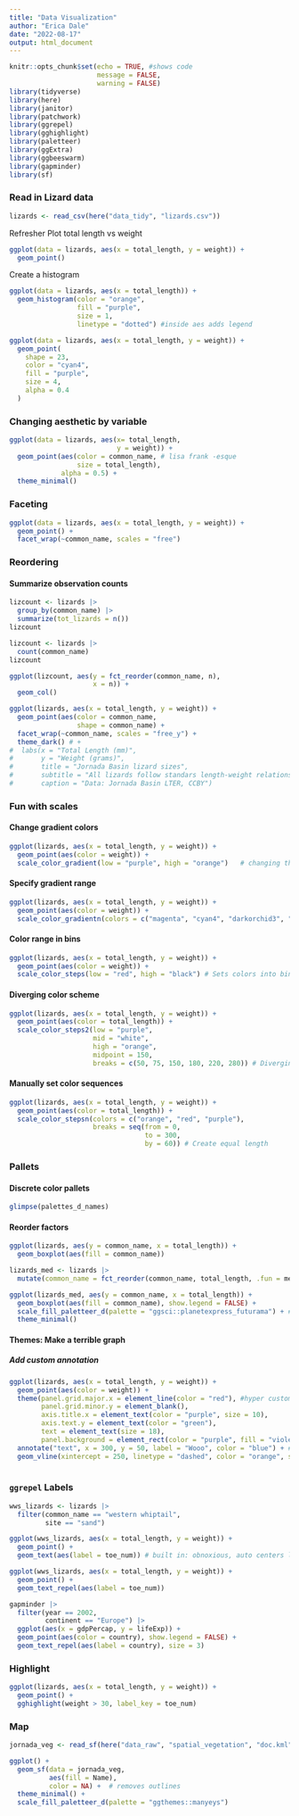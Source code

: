 ```yaml
---
title: "Data Visualization"
author: "Erica Dale"
date: "2022-08-17"
output: html_document
---
```


```r
knitr::opts_chunk$set(echo = TRUE, #shows code
                      message = FALSE,
                      warning = FALSE)
library(tidyverse)
library(here)
library(janitor)
library(patchwork)
library(ggrepel)
library(gghighlight)
library(paletteer)
library(ggExtra)
library(ggbeeswarm)
library(gapminder)
library(sf)
```

### Read in Lizard data
```r
lizards <- read_csv(here("data_tidy", "lizards.csv"))
```

Refresher
Plot total length vs weight
```r
ggplot(data = lizards, aes(x = total_length, y = weight)) +
  geom_point()
```

Create a histogram
```r
ggplot(data = lizards, aes(x = total_length)) +
  geom_histogram(color = "orange",
                 fill = "purple",
                 size = 1,
                 linetype = "dotted") #inside aes adds legend
```

```r
ggplot(data = lizards, aes(x = total_length, y = weight)) +
  geom_point(
    shape = 23,
    color = "cyan4",
    fill = "purple",
    size = 4,
    alpha = 0.4
  )
```

### Changing aesthetic by variable
```r
ggplot(data = lizards, aes(x= total_length, 
                           y = weight)) +
  geom_point(aes(color = common_name, # lisa frank -esque
                 size = total_length),
             alpha = 0.5) +
  theme_minimal()
```

### Faceting
```r
ggplot(data = lizards, aes(x = total_length, y = weight)) +
  geom_point() +
  facet_wrap(~common_name, scales = "free")
```


### Reordering

#### Summarize observation counts
```r
lizcount <- lizards |> 
  group_by(common_name) |> 
  summarize(tot_lizards = n())
lizcount

lizcount <- lizards |> 
  count(common_name)
lizcount
```

```r
ggplot(lizcount, aes(y = fct_reorder(common_name, n), 
                     x = n)) +
  geom_col()
```

```r
ggplot(lizards, aes(x = total_length, y = weight)) +
  geom_point(aes(color = common_name,
                 shape = common_name) +
  facet_wrap(~common_name, scales = "free_y") +
  theme_dark() # +
#  labs(x = "Total Length (mm)",
#       y = "Weight (grams)",
#       title = "Jornada Basin lizard sizes",
#       subtitle = "All lizards follow standars length-weight relationship, with Western Whiptails being largest.",
#       caption = "Data: Jornada Basin LTER, CCBY")

```


### Fun with scales

#### Change gradient colors
```r
ggplot(lizards, aes(x = total_length, y = weight)) +
  geom_point(aes(color = weight)) +
  scale_color_gradient(low = "purple", high = "orange")   # changing the gradient
```

#### Specify gradient range
```r
ggplot(lizards, aes(x = total_length, y = weight)) +
  geom_point(aes(color = weight)) +
  scale_color_gradientn(colors = c("magenta", "cyan4", "darkorchid3", "dodgerblue")) # add a range for colors
```

#### Color range in bins
```r
ggplot(lizards, aes(x = total_length, y = weight)) +
  geom_point(aes(color = weight)) +
  scale_color_steps(low = "red", high = "black") # Sets colors into bins
```

#### Diverging color scheme
```r
ggplot(lizards, aes(x = total_length, y = weight)) +
  geom_point(aes(color = total_length)) +
  scale_color_steps2(low = "purple",
                     mid = "white",
                     high = "orange",
                     midpoint = 150,
                     breaks = c(50, 75, 150, 180, 220, 280)) # Diverging color scheme
```

#### Manually set color sequences
```r
ggplot(lizards, aes(x = total_length, y = weight)) +
  geom_point(aes(color = total_length)) +
  scale_color_stepsn(colors = c("orange", "red", "purple"),
                     breaks = seq(from = 0, 
                                  to = 300, 
                                  by = 60)) # Create equal length
```

### Pallets

#### Discrete color pallets
```r
glimpse(palettes_d_names)
```

#### Reorder factors
```r
ggplot(lizards, aes(y = common_name, x = total_length)) +
  geom_boxplot(aes(fill = common_name))

lizards_med <- lizards |> 
  mutate(common_name = fct_reorder(common_name, total_length, .fun = median)) #reorder common_name by median of total_length

ggplot(lizards_med, aes(y = common_name, x = total_length)) +
  geom_boxplot(aes(fill = common_name), show.legend = FALSE) +
  scale_fill_paletteer_d(palette = "ggsci::planetexpress_futurama") + #from what package, and what pallet name
  theme_minimal()
```

#### Themes: Make a terrible graph
##### Add custom annotation
```r
ggplot(lizards, aes(x = total_length, y = weight)) +
  geom_point(aes(color = weight)) +
  theme(panel.grid.major.x = element_line(color = "red"), #hyper customization
        panel.grid.minor.y = element_blank(),
        axis.title.x = element_text(color = "purple", size = 10),
        axis.text.y = element_text(color = "green"),
        text = element_text(size = 18),
        panel.background = element_rect(color = "purple", fill = "violet")) +
  annotate("text", x = 300, y = 50, label = "Wooo", color = "blue") + # type of addition, where, what
  geom_vline(xintercept = 250, linetype = "dashed", color = "orange", size = 4)
  
```

### `ggrepel` Labels
```r
wws_lizards <- lizards |> 
  filter(common_name == "western whiptail",
         site == "sand")

ggplot(wws_lizards, aes(x = total_length, y = weight)) +
  geom_point() +
  geom_text(aes(label = toe_num)) # built in: obnoxious, auto centers label over point

ggplot(wws_lizards, aes(x = total_length, y = weight)) +
  geom_point() +
  geom_text_repel(aes(label = toe_num))
```

```r
gapminder |> 
  filter(year == 2002,
         continent == "Europe") |> 
  ggplot(aes(x = gdpPercap, y = lifeExp)) +
  geom_point(aes(color = country), show.legend = FALSE) +
  geom_text_repel(aes(label = country), size = 3)

```

### Highlight

```r
ggplot(lizards, aes(x = total_length, y = weight)) +
  geom_point() +
  gghighlight(weight > 30, label_key = toe_num)
```

### Map
```r
jornada_veg <- read_sf(here("data_raw", "spatial_vegetation", "doc.kml"))

ggplot() +
  geom_sf(data = jornada_veg,
          aes(fill = Name),
          color = NA) +  # removes outlines
  theme_minimal() +
  scale_fill_paletteer_d(palette = "ggthemes::manyeys")
```

